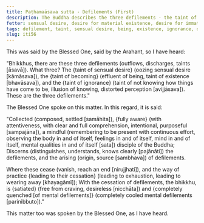 ```yaml
---
title: Paṭhamaāsava sutta - Defilements (First)
description: The Buddha describes the three defilements - the taint of sensual desire, the taint of being, and the taint of ignorance, and the way of practice leading to their cessation.
fetter: sensual desire, desire for material existence, desire for immaterial existence, ignorance
tags: defilement, taint, sensual desire, being, existence, ignorance, discernment, quenching, collectedness, fully aware, mindfulness, cessation, craving, iti, iti50-99
slug: iti56
---
```


This was said by the Blessed One, said by the Arahant, so I have heard:

"Bhikkhus, there are these three defilements (outflows, discharges, taints [āsavā]). What three? The \{taint of sensual desire} (oozing sensual desire [kāmāsava]), the \{taint of becoming} (effluent of being, taint of existence [bhavāsava]), and the \{taint of ignorance} (taint of not knowing how things have come to be, illusion of knowing, distorted perception [avijjāsava]). These are the three defilements."

The Blessed One spoke on this matter. In this regard, it is said:

"Collected (composed, settled [samāhita]), \{fully aware} (with attentiveness, with clear and full comprehension, intentional, purposeful [sampajāna]),
a mindful (remembering to be present with continuous effort, observing the body in and of itself, feelings in and of itself, mind in and of itself, mental qualities in and of itself [sata]) disciple of the Buddha;
Discerns (distinguishes, understands, knows clearly [pajānāti]) the defilements,
and the arising (origin, source [sambhava]) of defilements.

Where these cease (vanish, reach an end [nirujjhati]),
and the way of practice \{leading to their cessation} (leading to exhaustion, leading to wearing away [khayagāmī]);
With the cessation of defilements, the bhikkhu,
is \{satiated} (free from craving, desireless [nicchāta]) and \{completely quenched [of mental defilements]} (completely cooled mental defilements [parinibbuto])."

This matter too was spoken by the Blessed One, as I have heard.